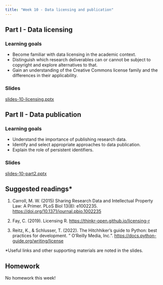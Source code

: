 ```yaml
---
title: "Week 10 - Data licensing and publication"
---
```


## Part I - Data licensing

### Learning goals

-   Become familiar with data licensing in the academic context.
-   Distinguish which research deliverables can or cannot be subject to copyright and explore alternatives to that.
-   Gain an understanding of the Creative Commons license family and the differences in their applicability.

### Slides

[slides-10-licensing.pptx](slides-10-licensing.pptx)

## Part II - Data publication

### Learning goals

-   Understand the importance of publishing research data.
-   Identify and select appropriate approaches to data publication.
-   Explain the role of persistent identifiers.

### Slides

[slides-10-part2.pptx](slides-10-part2.pptx)

## Suggested readings\*

1.  Carroll, M. W. (2015) Sharing Research Data and Intellectual Property Law: A Primer. PLoS Biol 13(8): e1002235. <https://doi.org/10.1371/journal.pbio.1002235>

2.  Fay, C. (2019). Licensing R. <https://thinkr-open.github.io/licensing-r>

3.  Reitz, K., & Schlusser, T. (2022). The Hitchhiker's guide to Python: best practices for development. " O'Reilly Media, Inc.". <https://docs.python-guide.org/writing/license>

\*Useful links and other supporting materials are noted in the slides.

## Homework

No homework this week!
